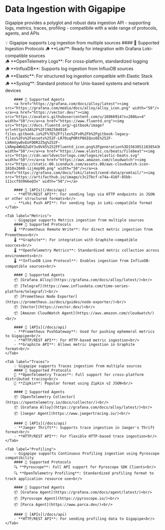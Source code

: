 
# Data Ingestion with Gigapipe

Gigapipe provides a polyglot and robust data ingestion API - supporting logs, metrics, traces, profiling - compatibile with a wide range of protocols, agents, and APIs

<Tabs>
    <Tab label="Logs">
        💡 Gigapipe supports Log ingestion from multiple sources
        #### 📍 Supported Ingestion Protocols
        🪵 **Loki**: Ready for integration with Grafana Loki-compatible sources<br/>
        🪵 **OpenTelemetry Logs**: For cross-platform, standardized logging<br/>
        🪵 **InfluxDB**: Supports log ingestion from InfluxDB sources<br/>
        🪵 **Elastic**: For structured log ingestion compatible with Elastic Stack<br/>
        🪵 **Syslog**: Standard protocol for Unix-based systems and network devices<br/>

        #### 📍 Supported Agents
        <a href="https://grafana.com/docs/alloy/latest"><img src="https://grafana.com/media/docs/alloy/alloy_icon.png" width="50"/></a><a href="https://vector.dev/"><img src="https://avatars.githubusercontent.com/u/16866914?s=280&v=4" width="50"/></a><a href="https://www.fluentd.org"><img src="https://docs.fluentd.org/~gitbook/image?url=https%3A%2F%2F1982584918-files.gitbook.io%2F%7E%2Ffiles%2Fv0%2Fb%2Fgitbook-legacy-files%2Fo%2Fassets%252F-LR7OsqPORtP86IQxs6E%252F-LkRmVyw0vEoFO0R2Z5g%252F-LkRmp4WbQZuDY3u9V4S%252FFluentd_icon.png%3Fgeneration%3D1563851183854365%26alt%3Dmedia&width=300&dpr=4&quality=100&sign=b531ce8&sv=2" width="50"/></a><a href="https://www.elastic.co/beats/filebeat"><img src="https://cdn.worldvectorlogo.com/logos/elastic-beats.svg" width="50"/></a><a href="https://aws.amazon.com/cloudwatch"><img src="https://static-00.iconduck.com/assets.00/aws-cloudwatch-icon-1810x2048-iij4ep90.png" width="50"/></a><a href="https://grafana.com/docs/loki/latest/send-data/promtail/"><img src="https://artifacthub.io/image/c3c27bcf-e74a-416f-85bb-111ccf93966e@3x" width="50"/></a>

        #### 📍 [APIs](/docs/api)
        - **HTTP/REST API**: For sending logs via HTTP endpoints in JSON or other structured formats<br/>
        - **Loki Push API**: For sending logs in Loki-compatible format
    </Tab>

    <Tab label="Metrics">
        💡 Gigapipe supports Metrics ingestion from multiple sources
        #### 📍 Supported Protocols
        🌡️ **Prometheus Remote Write**: For direct metric ingestion from Prometheus<br/>
        🌡️ **Graphite**: For integration with Graphite-compatible sources<br/>
        🌡️ **OpenTelemetry Metrics**: Standardized metric collection across environments<br/>
        🌡️ **InfluxDB Line Protocol**: Enables ingestion from InfluxDB-compatible sources<br/>

        #### 📍 Supported Agents
        📦 [Grafana Alloy](https://grafana.com/docs/alloy/latest/)<br/>
        📦 [Telegraf](https://www.influxdata.com/time-series-platform/telegraf/)<br/>
        📦 [Prometheus Node Exporter](https://prometheus.io/docs/guides/node-exporter/)<br/>
        📦 [Vector](https://vector.dev/)<br/>
        📦 [Amazon CloudWatch Agent](https://aws.amazon.com/cloudwatch/)<br/>

        #### 📍 [APIs](/docs/api)
        - **Prometheus PushGateway**: Used for pushing ephemeral metrics to Gigapipe<br/>
        - **HTTP/REST API**: For HTTP-based metric ingestion<br/>
        - **Graphite API**: Allows metric ingestion in Graphite format<br/>
    </Tab>

    <Tab label="Traces">
        💡 Gigapipe supports Traces ingestion from multiple sources
        #### 📍 Supported Protocols
        👣 **OpenTelemetry Traces**: Full support for cross-platform distributed tracing<br/>
        👣 **Zipkin**: Popular format using Zipkin v2 JSON<br/>

        #### 📍 Supported Agents
        📦 [OpenTelemetry Collector](https://opentelemetry.io/docs/collector/)<br/>
        📦 [Grafana Alloy](https://grafana.com/docs/alloy/latest/)<br/>
        📦 [Jaeger Agent](https://www.jaegertracing.io/)<br/>

        #### 📍 [APIs](/docs/api)
        - **Jaeger Thrift**: Supports trace ingestion in Jaeger's Thrift format<br/>
        - **HTTP/REST API**: For flexible HTTP-based trace ingestion<br/>
    </Tab>

    <Tab label="Profiling">
        💡 Gigapipe supports Continuous Profiling ingestion using Pyroscope compatibility
        #### 📍 Supported Protocols
        🔍 **Pyroscope**: Full API support for Pyroscope SDK Clients<br/>
        🔍 **OpenTelemetry Profiling**: Standardized profiling format to track application resource use<br/>

        #### 📍 Supported Agents
        📦 [Grafana Agent](https://grafana.com/docs/agent/latest/)<br/>
        📦 [Pyroscope Agent](https://pyroscope.io/)<br/>
        📦 [Parca Agent](https://www.parca.dev/)<br/>

        #### 📍 [APIs](/docs/api)
        - **HTTP/REST API**: For sending profiling data to Gigapipe<br/>
    </Tab>
</Tabs>
